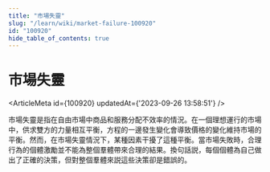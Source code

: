 ```yaml
---
title: "市場失靈"
slug: "/learn/wiki/market-failure-100920"
id: "100920"
hide_table_of_contents: true
---
```



# 市場失靈

<ArticleMeta id={100920} updatedAt={'2023-09-26 13:58:51'} />
<div className='border-solid border-b border-t-0 my-4 border-[var(--ifm-color-gray-300)]' />

市場失靈是指在自由市場中商品和服務分配不效率的情況。在一個理想運行的市場中，供求雙方的力量相互平衡，方程的一邊發生變化會導致價格的變化維持市場的平衡。然而，在市場失靈情況下，某種因素干擾了這種平衡。當市場失敗時，合理行為的個體激勵並不能為整個羣體帶來合理的結果。換句話説，每個個體為自己做出了正確的決策，但對整個羣體來説這些決策卻是錯誤的。
